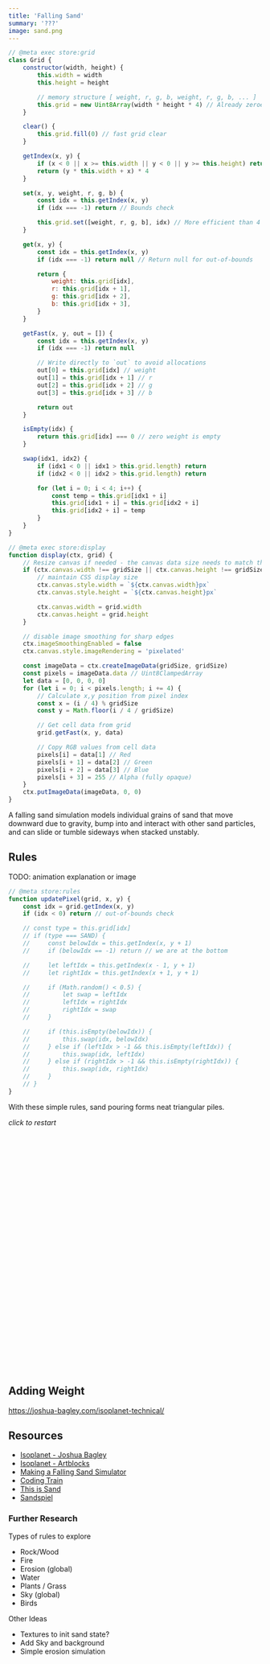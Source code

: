 ```yaml
---
title: 'Falling Sand'
summary: '???'
image: sand.png
---
```


```javascript
// @meta exec store:grid
class Grid {
    constructor(width, height) {
        this.width = width
        this.height = height

        // memory structure [ weight, r, g, b, weight, r, g, b, ... ]
        this.grid = new Uint8Array(width * height * 4) // Already zeroed
    }

    clear() {
        this.grid.fill(0) // fast grid clear
    }

    getIndex(x, y) {
        if (x < 0 || x >= this.width || y < 0 || y >= this.height) return -1
        return (y * this.width + x) * 4
    }

    set(x, y, weight, r, g, b) {
        const idx = this.getIndex(x, y)
        if (idx === -1) return // Bounds check

        this.grid.set([weight, r, g, b], idx) // More efficient than 4 assignments
    }

    get(x, y) {
        const idx = this.getIndex(x, y)
        if (idx === -1) return null // Return null for out-of-bounds

        return {
            weight: this.grid[idx],
            r: this.grid[idx + 1],
            g: this.grid[idx + 2],
            b: this.grid[idx + 3],
        }
    }

    getFast(x, y, out = []) {
        const idx = this.getIndex(x, y)
        if (idx === -1) return null

        // Write directly to `out` to avoid allocations
        out[0] = this.grid[idx] // weight
        out[1] = this.grid[idx + 1] // r
        out[2] = this.grid[idx + 2] // g
        out[3] = this.grid[idx + 3] // b

        return out
    }

    isEmpty(idx) {
        return this.grid[idx] === 0 // zero weight is empty
    }

    swap(idx1, idx2) {
        if (idx1 < 0 || idx1 > this.grid.length) return
        if (idx2 < 0 || idx2 > this.grid.length) return

        for (let i = 0; i < 4; i++) {
            const temp = this.grid[idx1 + i]
            this.grid[idx1 + i] = this.grid[idx2 + i]
            this.grid[idx2 + i] = temp
        }
    }
}
```

```javascript
// @meta exec store:display
function display(ctx, grid) {
    // Resize canvas if needed - the canvas data size needs to match the heightfield grid size
    if (ctx.canvas.width !== gridSize || ctx.canvas.height !== gridSize) {
        // maintain CSS display size
        ctx.canvas.style.width = `${ctx.canvas.width}px`
        ctx.canvas.style.height = `${ctx.canvas.height}px`

        ctx.canvas.width = grid.width
        ctx.canvas.height = grid.height
    }

    // disable image smoothing for sharp edges
    ctx.imageSmoothingEnabled = false
    ctx.canvas.style.imageRendering = 'pixelated'

    const imageData = ctx.createImageData(gridSize, gridSize)
    const pixels = imageData.data // Uint8ClampedArray
    let data = [0, 0, 0, 0]
    for (let i = 0; i < pixels.length; i += 4) {
        // Calculate x,y position from pixel index
        const x = (i / 4) % gridSize
        const y = Math.floor(i / 4 / gridSize)

        // Get cell data from grid
        grid.getFast(x, y, data)

        // Copy RGB values from cell data
        pixels[i] = data[1] // Red
        pixels[i + 1] = data[2] // Green
        pixels[i + 2] = data[3] // Blue
        pixels[i + 3] = 255 // Alpha (fully opaque)
    }
    ctx.putImageData(imageData, 0, 0)
}
```

A falling sand simulation models individual grains of sand that move downward due to gravity, bump into and interact with other sand particles, and can slide or tumble sideways when stacked unstably.

## Rules

TODO: animation explanation or image

```javascript
// @meta store:rules
function updatePixel(grid, x, y) {
    const idx = grid.getIndex(x, y)
    if (idx < 0) return // out-of-bounds check

    // const type = this.grid[idx]
    // if (type === SAND) {
    //     const belowIdx = this.getIndex(x, y + 1)
    //     if (belowIdx == -1) return // we are at the bottom

    //     let leftIdx = this.getIndex(x - 1, y + 1)
    //     let rightIdx = this.getIndex(x + 1, y + 1)

    //     if (Math.random() < 0.5) {
    //         let swap = leftIdx
    //         leftIdx = rightIdx
    //         rightIdx = swap
    //     }

    //     if (this.isEmpty(belowIdx)) {
    //         this.swap(idx, belowIdx)
    //     } else if (leftIdx > -1 && this.isEmpty(leftIdx)) {
    //         this.swap(idx, leftIdx)
    //     } else if (rightIdx > -1 && this.isEmpty(rightIdx)) {
    //         this.swap(idx, rightIdx)
    //     }
    // }
}
```

With these simple rules, sand pouring forms neat triangular piles.

<Canvas id="example_simple_rules" width={200} height={400} />

_click to restart_

```js
// @meta exec load:grid load:display
const canvas = document.getElementById('example_simple_rules')
const ctx = canvas.getContext('2d')
ctx.fillStyle = 'black'
ctx.fillRect(0, 0, canvas.width, canvas.height)

// == SETUP ==
const gridSize = 64
const grid = new Grid(gridSize, gridSize)

//     set(x, y, weight, r, g, b) {
//         const idx = this.getIndex(x, y)
//         if (idx === -1) return // Bounds check

//         this.grid.set([weight, r, g, b], idx) // More efficient than 4 assignments
//     }

grid.set(32, 12, 100, 255, 0, 0)

// TODO: animate sand falling from the same source over and over again

// step() {
//     for (let y = this.height - 1; y >= 0; y--) {
//         // const leftToRight = Math.random() > 0.5
//         for (let x = this.width - 1; x >= 0; x--) {
//             // const x = leftToRight ? i : -i - 1 + this.width
//             this.updatePixel(x, y)
//         }
//     }
// }

display(ctx, grid)
```

## Adding Weight

https://joshua-bagley.com/isoplanet-technical/

## Resources

-   [Isoplanet - Joshua Bagley](https://joshua-bagley.com/isoplanet/)
-   [Isoplanet - Artblocks](https://www.artblocks.io/collection/isoplanet-by-joshua-bagley)
-   [Making a Falling Sand Simulator](https://jason.today/falling-sand)
-   [Coding Train](https://www.youtube.com/watch?v=L4u7Zy_b868)
-   [This is Sand](https://thisissand.com/)
-   [Sandspiel](https://sandspiel.club/)

### Further Research

Types of rules to explore

-   Rock/Wood
-   Fire
-   Erosion (global)
-   Water
-   Plants / Grass
-   Sky (global)
-   Birds

Other Ideas

-   Textures to init sand state?
-   Add Sky and background
-   Simple erosion simulation
